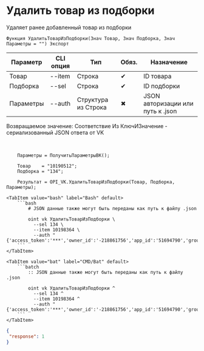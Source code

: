 ﻿---
sidebar_position: 6
---


# Удалить товар из подборки
 Удаляет ранее добавленный товар из подборки



`Функция УдалитьТоварИзПодборки(Знач Товар, Знач Подборка, Знач Параметры = "") Экспорт`

  | Параметр | CLI опция | Тип | Обяз. | Назначение |
  |-|-|-|-|-|
  | Товар | --item | Строка | &#x2714; | ID товара |
  | Подборка | --sel | Строка | &#x2714; | ID подборки |
  | Параметры | --auth | Структура из Строка | &#x2716; | JSON авторизации или путь к .json |

  
  Возвращаемое значение:   Соответствие Из КлючИЗначение - сериализованный JSON ответа от VK

<br/>




```bsl title="Пример использования для 1С:Предприятие/OneScript"
    Параметры = ПолучитьПараметрыВК();

    Товар    = "10190512";
    Подборка = "134";

    Результат = OPI_VK.УдалитьТоварИзПодборки(Товар, Подборка, Параметры);
```
    

 <Tabs>
  
    <TabItem value="bash" label="Bash" default>
        ```bash
            # JSON данные также могут быть переданы как путь к файлу .json
            
            oint vk УдалитьТоварИзПодборки \
              --sel 134 \
              --item 10198364 \
              --auth "{'access_token':'***','owner_id':'-218861756','app_id':'51694790','group_id':'218861756'}"
        ```
    </TabItem>
  
    <TabItem value="bat" label="CMD/Bat" default>
        ```batch
            :: JSON данные также могут быть переданы как путь к файлу .json
            
            oint vk УдалитьТоварИзПодборки ^
              --sel 134 ^
              --item 10198364 ^
              --auth "{'access_token':'***','owner_id':'-218861756','app_id':'51694790','group_id':'218861756'}"
        ```
    </TabItem>
</Tabs>


```json title="Результат"
{
 "response": 1
}
```
